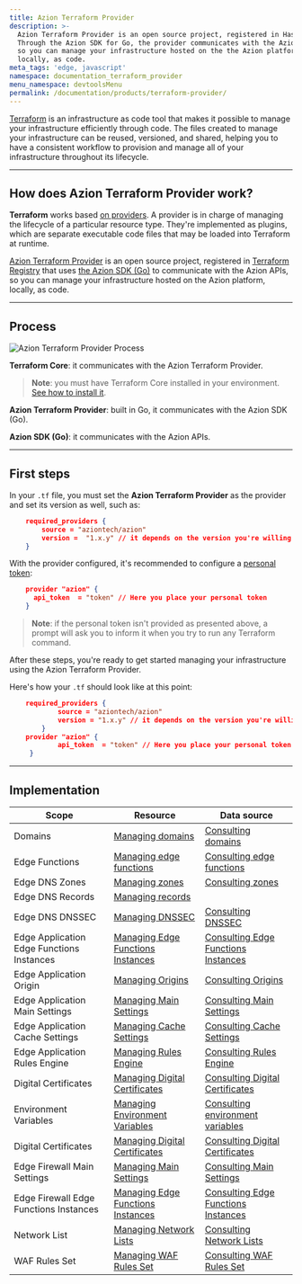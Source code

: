 ```yaml
---
title: Azion Terraform Provider
description: >-
  Azion Terraform Provider is an open source project, registered in HashiCorp.
  Through the Azion SDK for Go, the provider communicates with the Azion APIs,
  so you can manage your infrastructure hosted on the the Azion platform,
  locally, as code.
meta_tags: 'edge, javascript'
namespace: documentation_terraform_provider
menu_namespace: devtoolsMenu
permalink: /documentation/products/terraform-provider/
---
```


[Terraform](https://developer.hashicorp.com/terraform/docs) is an infrastructure as code tool that makes it possible to manage your infrastructure efficiently through code. The files created to manage your infrastructure can be reused, versioned, and shared, helping you to have a consistent workflow to provision and manage all of your infrastructure throughout its lifecycle.

---

## How does Azion Terraform Provider work?

**Terraform** works based [on providers](https://developer.hashicorp.com/terraform/registry/providers). A provider is in charge of managing the lifecycle of a particular resource type. They're implemented as plugins, which are separate executable code files that may be loaded into Terraform at runtime.

[Azion Terraform Provider](https://github.com/aziontech/terraform-provider-azion) is an open source project, registered in [Terraform Registry](https://registry.terraform.io/providers/aziontech/azion/latest) that uses [the Azion SDK (Go)](https://github.com/aziontech/azionapi-go-sdk) to communicate with the Azion APIs, so you can manage your infrastructure hosted on the Azion platform, locally, as code.

---

## Process

![Azion Terraform Provider Process](/assets/docs/images/uploads/terraformProviderFlow.png)

**Terraform Core**: it communicates with the Azion Terraform Provider.

> **Note**: you must have Terraform Core installed in your environment. [See how to install it](https://developer.hashicorp.com/terraform/downloads).

**Azion Terraform Provider**: built in Go, it communicates with the Azion SDK (Go).

**Azion SDK (Go)**: it communicates with the Azion APIs.

---

## First steps

In your `.tf` file, you must set the **Azion Terraform Provider** as the provider and set its version as well, such as:

```json
    required_providers {
        source = "aziontech/azion"
        version =  "1.x.y" // it depends on the version you're willing to use.
    }
```

With the provider configured, it's recommended to configure a [personal token](/en/documentation/products/accounts/personal-tokens/):

```json
    provider "azion" {
      api_token  = "token" // Here you place your personal token
    }
```

> **Note**: if the personal token isn't provided as presented above, a prompt will ask you to inform it when you try to run any Terraform command.

After these steps, you're ready to get started managing your infrastructure using the Azion Terraform Provider.

Here's how your `.tf` should look like at this point:

```json
    required_providers {
            source = "aziontech/azion"
            version = "1.x.y" // it depends on the version you're willing to use.
        }
    provider "azion" {
            api_token  = "token" // Here you place your personal token
     }
```

---

## Implementation

| Scope | Resource | Data source |
| --- | --- | --- |
| Domains | [Managing domains](https://registry.terraform.io/providers/aziontech/azion/latest/docs/resources/domain) | [Consulting domains](https://registry.terraform.io/providers/aziontech/azion/latest/docs/data-sources/domains) |
| Edge Functions | [Managing edge functions](https://registry.terraform.io/providers/aziontech/azion/latest/docs/resources/edge_function) | [Consulting edge functions](https://registry.terraform.io/providers/aziontech/azion/latest/docs/data-sources/edge_functions) |
|  Edge DNS Zones | [Managing zones](https://registry.terraform.io/providers/aziontech/azion/latest/docs/resources/intelligent_dns_zone)| [Consulting zones](https://registry.terraform.io/providers/aziontech/azion/latest/docs/data-sources/intelligent_dns_zones) |
|  Edge DNS Records | [Managing records](https://registry.terraform.io/providers/aziontech/azion/latest/docs/resources/intelligent_dns_record) | |
|  Edge DNS DNSSEC | [Managing DNSSEC](https://registry.terraform.io/providers/aziontech/azion/latest/docs/resources/intelligent_dns_dnssec) | [Consulting DNSSEC](https://registry.terraform.io/providers/aziontech/azion/latest/docs/data-sources/intelligent_dns_dnssec)|
|  Edge Application Edge Functions Instances | [Managing Edge Functions Instances](https://registry.terraform.io/providers/aziontech/azion/latest/docs/resources/edge_application_edge_functions_instance) | [Consulting Edge Functions Instances](https://registry.terraform.io/providers/aziontech/azion/latest/docs/data-sources/edge_application_edge_functions_instance)|
|  Edge Application Origin | [Managing Origins](https://registry.terraform.io/providers/aziontech/azion/latest/docs/resources/edge_application_origin) | [Consulting Origins](https://registry.terraform.io/providers/aziontech/azion/latest/docs/data-sources/edge_applications_origins)|
|  Edge Application Main Settings | [Managing Main Settings](https://registry.terraform.io/providers/aziontech/azion/latest/docs/resources/edge_application_main_setting) | [Consulting Main Settings](https://registry.terraform.io/providers/aziontech/azion/latest/docs/data-sources/edge_application_main_settings)|
|  Edge Application Cache Settings | [Managing Cache Settings](https://registry.terraform.io/providers/aziontech/azion/latest/docs/resources/edge_application_cache_setting) | [Consulting Cache Settings](https://registry.terraform.io/providers/aziontech/azion/latest/docs/data-sources/edge_application_cache_settings)|
|  Edge Application Rules Engine | [Managing Rules Engine](https://registry.terraform.io/providers/aziontech/azion/latest/docs/resources/edge_application_rule_engine) | [Consulting Rules Engine](https://registry.terraform.io/providers/aziontech/azion/latest/docs/data-sources/edge_application_rules_engine)|
|  Digital Certificates | [Managing Digital Certificates](https://registry.terraform.io/providers/aziontech/azion/latest/docs/resources/digital_certificate) | [Consulting Digital Certificates](https://registry.terraform.io/providers/aziontech/azion/latest/docs/data-sources/digital_certificates)|
|  Environment Variables | [Managing Environment Variables](https://registry.terraform.io/providers/aziontech/azion/latest/docs/resources/environment_variable) | [Consulting environment variables](https://registry.terraform.io/providers/aziontech/azion/latest/docs/data-sources/environment_variables) |
|  Digital Certificates | [Managing Digital Certificates](https://registry.terraform.io/providers/aziontech/azion/latest/docs/resources/digital_certificate) | [Consulting Digital Certificates](https://registry.terraform.io/providers/aziontech/azion/latest/docs/data-sources/digital_certificates)|
|  Edge Firewall Main Settings | [Managing Main Settings](https://registry.terraform.io/providers/aziontech/azion/latest/docs/resources/edge_firewall_main_setting) | [Consulting Main Settings](https://registry.terraform.io/providers/aziontech/azion/latest/docs/data-sources/edge_firewall_main_settings) |
|  Edge Firewall Edge Functions Instances | [Managing Edge Functions Instances](https://registry.terraform.io/providers/aziontech/azion/latest/docs/resources/edge_firewall_edge_functions_instance) | [Consulting Edge Functions Instances](https://registry.terraform.io/providers/aziontech/azion/latest/docs/data-sources/edge_firewall_edge_function_instances) |
|  Network List | [Managing Network Lists](https://registry.terraform.io/providers/aziontech/azion/latest/docs/resources/network_list) | [Consulting Network Lists](https://registry.terraform.io/providers/aziontech/azion/latest/docs/data-sources/network_lists) |
|  WAF Rules Set | [Managing WAF Rules Set](https://registry.terraform.io/providers/aziontech/azion/latest/docs/resources/waf_rule_set) | [Consulting WAF Rules Set](https://registry.terraform.io/providers/aziontech/azion/latest/docs/data-sources/waf_rule_sets) |

